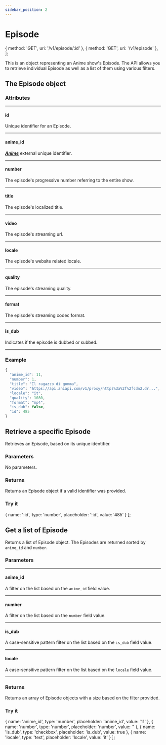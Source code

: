```yaml
---
sidebar_position: 2
---
```


# Episode


  { method: 'GET', uri: '/v1/episode/:id' },
  { method: 'GET', uri: '/v1/episode' },
];

This is an object representing an Anime show's Episode.
The API allows you to retrieve individual Episode as well as a list of them using various filters.

<ApiCodeBlock title="Endpoints" items={endpoints} />

## The Episode object

### Attributes

---

#### id <Highlight bgColor="#8D46B8" color="white" content="integer" />

Unique identifier for an Episode.

---

#### anime_id <Highlight bgColor="#8D46B8" color="white" content="integer" />

***[Anime](anime)*** external unique identifier.

---

#### number <Highlight bgColor="#8D46B8" color="white" content="integer" />

The episode's progressive number referring to the entire show.

---

#### title <Highlight bgColor="#8D46B8" color="white" content="string" />

The episode's localized title.

---

#### video <Highlight bgColor="#8D46B8" color="white" content="string" />

The episode's streaming url.

---

#### locale <Highlight bgColor="#8D46B8" color="white" content="string" />

The episode's website related locale.

---

#### quality <Highlight bgColor="#8D46B8" color="white" content="integer" /> <Highlight bgColor="rgb(40, 42, 54)" color="white" content="nullable" />

The episode's streaming quality.

---

#### format <Highlight bgColor="#8D46B8" color="white" content="string" />

The episode's streaming codec format.

---

#### is_dub <Highlight bgColor="#8D46B8" color="white" content="bool" />

Indicates if the episode is dubbed or subbed.

---

### Example

```js title="Episode object example"
{
  "anime_id": 11,
  "number": 1,
  "title": "Il ragazzo di gomma",
  "video": "https://api.aniapi.com/v1/proxy/https%3a%2f%2fcdn2.dr...",
  "locale": "it",
  "quality": 1080,
  "format": "mp4",
  "is_dub": false,
  "id": 485
}
```

## Retrieve a specific Episode

<ApiCodeBlock items={[endpoints[0]]} />

Retrieves an Episode, based on its unique identifier.

### Parameters

No parameters.

### Returns

Returns an Episode object if a valid identifier was provided.

### Try it

  { name: ':id', type: 'number', placeholder: ':id', value: '485' }
];

<ApiTryIt items={retrieveEpisodeParams} uri={endpoints[0].uri} />

## Get a list of Episode

<ApiCodeBlock items={[endpoints[1]]} />

Returns a list of Episode object.
The Episodes are returned sorted by `anime_id` and `number`.

### Parameters

---

#### anime_id <Highlight bgColor="#8D46B8" color="white" content="integer" /> <Highlight bgColor="rgb(40, 42, 54)" color="white" content="optional" />

A filter on the list based on the `anime_id` field value.

---

#### number <Highlight bgColor="#8D46B8" color="white" content="integer" /> <Highlight bgColor="rgb(40, 42, 54)" color="white" content="optional" />

A filter on the list based on the `number` field value.

---

#### is_dub <Highlight bgColor="#8D46B8" color="white" content="bool" /> <Highlight bgColor="rgb(40, 42, 54)" color="white" content="optional" />

A case-sensitive pattern filter on the list based on the `is_dub` field value.

---

#### locale <Highlight bgColor="#8D46B8" color="white" content="string" /> <Highlight bgColor="rgb(40, 42, 54)" color="white" content="optional" />

A case-sensitive pattern filter on the list based on the `locale` field value.

---

### Returns

Returns an array of Episode objects with a size based on the filter provided.

### Try it

  { name: 'anime_id', type: 'number', placeholder: 'anime_id', value: '11' },
  { name: 'number', type: 'number', placeholder: 'number', value: '' },
  { name: 'is_dub', type: 'checkbox', placeholder: 'is_dub', value: true },
  { name: 'locale', type: 'text', placeholder: 'locale', value: 'it' }
];

<ApiTryIt items={getListEpisodeParams} uri={endpoints[1].uri} />
